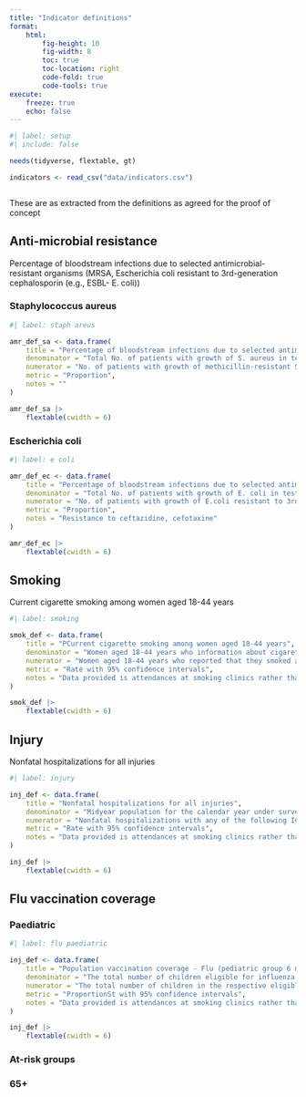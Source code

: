 ```yaml
---
title: "Indicator definitions"
format: 
    html:
        fig-height: 10
        fig-width: 8
        toc: true
        toc-location: right
        code-fold: true
        code-tools: true
execute:
    freeze: true
    echo: false
---
```


```r
#| label: setup 
#| include: false

needs(tidyverse, flextable, gt)

indicators <- read_csv("data/indicators.csv")



```

These are as extracted from the definitions as agreed for the proof of concept

## Anti-microbial resistance

Percentage of bloodstream infections due to selected antimicrobial-resistant organisms (MRSA, Escherichia coli resistant to 3rd-generation cephalosporin (e.g., ESBL- E. coli))

### Staphylococcus aureus

```r
#| label: staph areus

amr_def_sa <- data.frame(
    title = "Percentage of bloodstream infections due to selected antimicrobial-resistant organisms: MRSA", 
    denominator = "Total No. of patients with growth of S. aureus in tested blood samples", 
    numerator = "No. of patients with growth of methicillin-resistant S. aureus in tested blood samples", 
    metric = "Proportion", 
    notes = ""
) 

amr_def_sa |>
    flextable(cwidth = 6)

```

### Escherichia coli

```r
#| label: e coli

amr_def_ec <- data.frame(
    title = "Percentage of bloodstream infections due to selected antimicrobial-resistant organisms: E.coli", 
    denominator = "Total No. of patients with growth of E. coli in tested blood samples", 
    numerator = "No. of patients with growth of E.coli resistant to 3rd generation cephalosporins in tested blood samples", 
    metric = "Proportion", 
    notes = "Resistance to ceftazidine, cefotaxine"
) 

amr_def_ec |>
    flextable(cwidth = 6)

```

## Smoking

Current cigarette smoking among women aged 18-44 years

```r
#| label: smoking

smok_def <- data.frame(
    title = "PCurrent cigarette smoking among women aged 18-44 years", 
    denominator = "Women aged 18-44 years who information about cigarette smoking (excluding unknowns and refusals).", 
    numerator = "Women aged 18-44 years who reported that they smoked ≥100 cigarettes in their lifetime and currently smoke every day or some days.", 
    metric = "Rate with 95% confidence intervals", 
    notes = "Data provided is attendances at smoking clinics rather than survey based smoking prevalence"
) 

smok_def |>
    flextable(cwidth = 6)

```

## Injury

Nonfatal hospitalizations for all injuries

```r
#| label: injury

inj_def <- data.frame(
    title = "Nonfatal hospitalizations for all injuries", 
    denominator = "Midyear population for the calendar year under surveillance obtained from the KSA Census or suitable alternative.", 
    numerator = "Nonfatal hospitalizations with any of the following ICD-10-CM diagnostic codes in the principal diagnosis field", 
    metric = "Rate with 95% confidence intervals", 
    notes = "Data provided is attendances at smoking clinics rather than survey based smoking prevalence"
) 

inj_def |>
    flextable(cwidth = 6)

```

## Flu vaccination coverage

### Paediatric

```r
#| label: flu paediatric

inj_def <- data.frame(
    title = "Population vaccination coverage - Flu (pediatric group 6 months - 18 years old))", 
    denominator = "The total number of children eligible for influenza vaccination",
    numerator = "The total number of children in the respective eligible age cohort that have received at least one dose of influenza vaccine from 1 Oct in school, pharmacy, and general practice.", 
    metric = "ProportionSt with 95% confidence intervals", 
    notes = "Data provided is attendances at smoking clinics rather than survey based smoking prevalence"
) 

inj_def |>
    flextable(cwidth = 6)


```

### At-risk groups

### 65+

